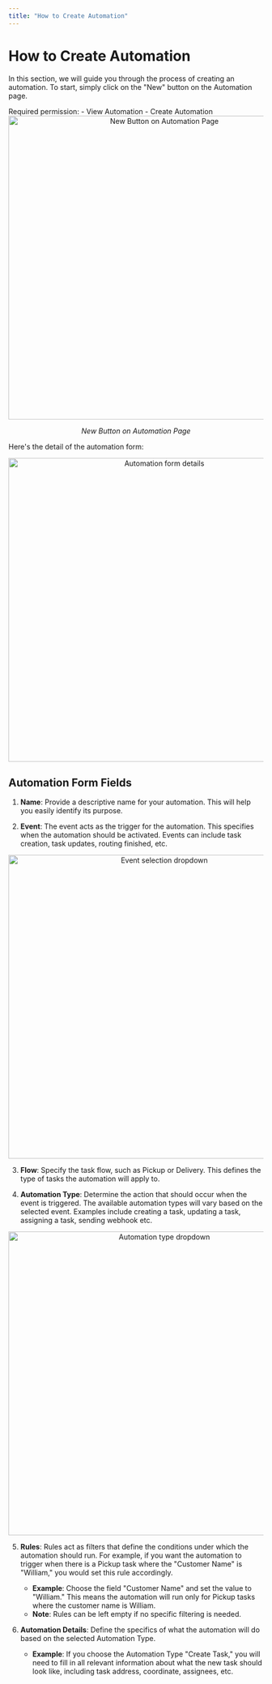 ```yaml
---
title: "How to Create Automation"
---
```


# How to Create Automation

In this section, we will guide you through the process of creating an automation. To start, simply click on the "New" button on the Automation page.

<Note>
Required permission:
- View Automation
- Create Automation
</Note>

<div align="center">
  <img src="https://t3837933.p.clickup-attachments.com/t3837933/aa36d17f-30ea-4eca-a503-12fd85c5783d/image.png" alt="New Button on Automation Page" width="600" />
  <p><i>New Button on Automation Page</i></p>
</div>

Here's the detail of the automation form:

<div align="center">
  <img src="https://t3837933.p.clickup-attachments.com/t3837933/fbc1c26d-481f-431f-8d9b-ad2f68e6df0f/image.png" alt="Automation form details" width="600" />
</div>

## Automation Form Fields

1. **Name**: Provide a descriptive name for your automation. This will help you easily identify its purpose.

2. **Event**: The event acts as the trigger for the automation. This specifies when the automation should be activated. Events can include task creation, task updates, routing finished, etc.

<div align="center">
  <img src="https://t3837933.p.clickup-attachments.com/t3837933/c4115125-5905-4697-9d27-facf4df3bbda/image.png" alt="Event selection dropdown" width="600" />
</div>

3. **Flow**: Specify the task flow, such as Pickup or Delivery. This defines the type of tasks the automation will apply to.

4. **Automation Type**: Determine the action that should occur when the event is triggered. The available automation types will vary based on the selected event. Examples include creating a task, updating a task, assigning a task, sending webhook etc.

<div align="center">
  <img src="https://t3837933.p.clickup-attachments.com/t3837933/8aa456f5-43ea-4ccd-a053-b857d5402ec4/image.png" alt="Automation type dropdown" width="600" />
</div>

5. **Rules**: Rules act as filters that define the conditions under which the automation should run. For example, if you want the automation to trigger when there is a Pickup task where the "Customer Name" is "William," you would set this rule accordingly.
   - **Example**: Choose the field "Customer Name" and set the value to "William." This means the automation will run only for Pickup tasks where the customer name is William.
   - **Note**: Rules can be left empty if no specific filtering is needed.

6. **Automation Details**: Define the specifics of what the automation will do based on the selected Automation Type.
   - **Example**: If you choose the Automation Type "Create Task," you will need to fill in all relevant information about what the new task should look like, including task address, coordinate, assignees, etc.
